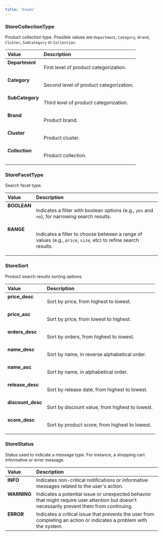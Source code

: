```yaml
---
title: 'Enums'
---
```



### StoreCollectionType

Product collection type. Possible values are `Department`, `Category`, `Brand`, `Cluster`, `SubCategory` or `Collection`.

<table>
<thead>
<th align="left">Value</th>
<th align="left">Description</th>
</thead>
<tbody>
<tr>
<td valign="top"><strong>Department</strong></td>
<td>

First level of product categorization.

</td>
</tr>
<tr>
<td valign="top"><strong>Category</strong></td>
<td>

Second level of product categorization.

</td>
</tr>
<tr>
<td valign="top"><strong>SubCategory</strong></td>
<td>

Third level of product categorization.

</td>
</tr>
<tr>
<td valign="top"><strong>Brand</strong></td>
<td>

Product brand.

</td>
</tr>
<tr>
<td valign="top"><strong>Cluster</strong></td>
<td>

Product cluster.

</td>
</tr>
<tr>
<td valign="top"><strong>Collection</strong></td>
<td>

Product collection.

</td>
</tr>
</tbody>
</table>

### StoreFacetType

Search facet type.

<table>
<thead>
<th align="left">Value</th>
<th align="left">Description</th>
</thead>
<tbody>
<tr>
<td valign="top"><strong>BOOLEAN</strong></td>
<td>

Indicates a filter with boolean options (e.g., `yes` and `no`), for narrowing search results.

</td>
</tr>
<tr>
<td valign="top"><strong>RANGE</strong></td>
<td>

Indicates a filter to choose between a range of values (e.g., `price`, `size`, etc) to refine search results.

</td>
</tr>
</tbody>
</table>

### StoreSort

Product search results sorting options.

<table>
<thead>
<th align="left">Value</th>
<th align="left">Description</th>
</thead>
<tbody>
<tr>
<td valign="top"><strong>price_desc</strong></td>
<td>

Sort by price, from highest to lowest.

</td>
</tr>
<tr>
<td valign="top"><strong>price_asc</strong></td>
<td>

Sort by price, from lowest to highest.

</td>
</tr>
<tr>
<td valign="top"><strong>orders_desc</strong></td>
<td>

Sort by orders, from highest to lowest.

</td>
</tr>
<tr>
<td valign="top"><strong>name_desc</strong></td>
<td>

Sort by name, in reverse alphabetical order.

</td>
</tr>
<tr>
<td valign="top"><strong>name_asc</strong></td>
<td>

Sort by name, in alphabetical order.

</td>
</tr>
<tr>
<td valign="top"><strong>release_desc</strong></td>
<td>

Sort by release date, from  highest to lowest.

</td>
</tr>
<tr>
<td valign="top"><strong>discount_desc</strong></td>
<td>

Sort by discount value, from highest to lowest.

</td>
</tr>
<tr>
<td valign="top"><strong>score_desc</strong></td>
<td>

Sort by product score, from highest to lowest.

</td>
</tr>
</tbody>
</table>

### StoreStatus

Status used to indicate a message type. For instance, a shopping cart informative or error message.

<table>
<thead>
<th align="left">Value</th>
<th align="left">Description</th>
</thead>
<tbody>
<tr>
<td valign="top"><strong>INFO</strong></td>
<td>Indicates non-critical notifications or informative messages related to the user's action.</td>
</tr>
<tr>
<td valign="top"><strong>WARNING</strong></td>
<td>Indicates a potential issue or unexpected behavior that might require user attention but doesn't necessarily prevent them from continuing.</td>
</tr>
<tr>
<td valign="top"><strong>ERROR</strong></td>
<td>Indicates a critical issue that prevents the user from completing an action or indicates a problem with the system.</td>
</tr>
</tbody>
</table>
